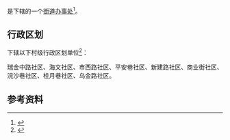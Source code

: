 {{中国乡级行政区|52/01/03/027/000}}

'''{{PAGENAMEBASE}}'''是{{PRC admin/fullname|52/01/03/027/000|3}}下辖的一个[[街道办事处|街道办事处]]<ref>{{PRC admin/ref sgc|{{PRC admin/parent|52/01/03/027/000}}}}</ref>。

== 行政区划 ==
{{PAGENAMEBASE}}下辖以下村级行政区划单位<ref>{{PRC admin/ref sgc|52/01/03/027/000}}</ref>：

瑞金中路社区、海文社区、市西路社区、平安巷社区、新建路社区、商业街社区、浣沙巷社区、桂月巷社区、乌金路社区。

== 参考资料 ==
{{reflist}}

{{贵州行政区划小作品}}
{{PRC admin/navcat|52/01/03/027/000}}
